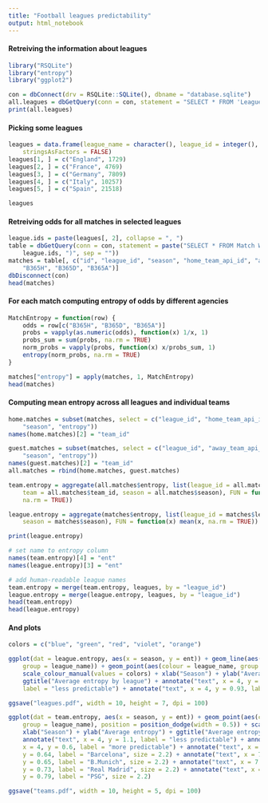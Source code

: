 ```yaml
---
title: "Football leagues predictability"
output: html_notebook
---
```


#### Retreiving the information about leagues
```r
library("RSQLite")
library("entropy")
library("ggplot2")

con = dbConnect(drv = RSQLite::SQLite(), dbname = "database.sqlite")
all.leagues = dbGetQuery(conn = con, statement = "SELECT * FROM 'League' ")
print(all.leagues)
```

#### Picking some leagues

```r
leagues = data.frame(league_name = character(), league_id = integer(), 
    stringsAsFactors = FALSE)
leagues[1, ] = c("England", 1729)
leagues[2, ] = c("France", 4769)
leagues[3, ] = c("Germany", 7809)
leagues[4, ] = c("Italy", 10257)
leagues[5, ] = c("Spain", 21518)

leagues
```


#### Retreiving odds for all matches in selected leagues


```r
league.ids = paste(leagues[, 2], collapse = ", ")
table = dbGetQuery(conn = con, statement = paste("SELECT * FROM Match WHERE league_id IN (", 
    league.ids, ")", sep = ""))
matches = table[, c("id", "league_id", "season", "home_team_api_id", "away_team_api_id", 
    "B365H", "B365D", "B365A")]
dbDisconnect(con)
head(matches)
```

#### For each match computing entropy of odds by different agencies

```r
MatchEntropy = function(row) {
    odds = row[c("B365H", "B365D", "B365A")]
    probs = vapply(as.numeric(odds), function(x) 1/x, 1)
    probs_sum = sum(probs, na.rm = TRUE)
    norm_probs = vapply(probs, function(x) x/probs_sum, 1)
    entropy(norm_probs, na.rm = TRUE)
}

matches["entropy"] = apply(matches, 1, MatchEntropy)
head(matches)
```

#### Computing mean entropy across all leagues and individual teams

```r
home.matches = subset(matches, select = c("league_id", "home_team_api_id", 
    "season", "entropy"))
names(home.matches)[2] = "team_id"

guest.matches = subset(matches, select = c("league_id", "away_team_api_id", 
    "season", "entropy"))
names(guest.matches)[2] = "team_id"
all.matches = rbind(home.matches, guest.matches)

team.entropy = aggregate(all.matches$entropy, list(league_id = all.matches$league_id, 
    team = all.matches$team_id, season = all.matches$season), FUN = function(x) mean(x, 
    na.rm = TRUE))

league.entropy = aggregate(matches$entropy, list(league_id = matches$league_id, 
    season = matches$season), FUN = function(x) mean(x, na.rm = TRUE))

print(league.entropy)

# set name to entropy column
names(team.entropy)[4] = "ent"
names(league.entropy)[3] = "ent"

# add human-readable league names
team.entropy = merge(team.entropy, leagues, by = "league_id")
league.entropy = merge(league.entropy, leagues, by = "league_id")
head(team.entropy)
head(league.entropy)
```

#### And plots

```r
colors = c("blue", "green", "red", "violet", "orange")

ggplot(dat = league.entropy, aes(x = season, y = ent)) + geom_line(aes(colour = league_name, 
    group = league_name)) + geom_point(aes(colour = league_name, group = league_name)) + 
    scale_colour_manual(values = colors) + xlab("Season") + ylab("Average entropy") + 
    ggtitle("Average entropy by league") + annotate("text", x = 4, y = 1.035, 
    label = "less predictable") + annotate("text", x = 4, y = 0.93, label = "more predictable")

ggsave("leagues.pdf", width = 10, height = 7, dpi = 100)

ggplot(dat = team.entropy, aes(x = season, y = ent)) + geom_point(aes(colour = league_name, 
    group = league_name), position = position_dodge(width = 0.5)) + scale_colour_manual(values = colors) + 
    xlab("Season") + ylab("Average entropy") + ggtitle("Average entropy by team") + 
    annotate("text", x = 4, y = 1.1, label = "less predictable") + annotate("text", 
    x = 4, y = 0.6, label = "more predictable") + annotate("text", x = 7.8, 
    y = 0.64, label = "Barcelona", size = 2.2) + annotate("text", x = 7.65, 
    y = 0.65, label = "B.Munich", size = 2.2) + annotate("text", x = 7.75, 
    y = 0.73, label = "Real Madrid", size = 2.2) + annotate("text", x = 7.67, 
    y = 0.79, label = "PSG", size = 2.2)

ggsave("teams.pdf", width = 10, height = 5, dpi = 100)
```

